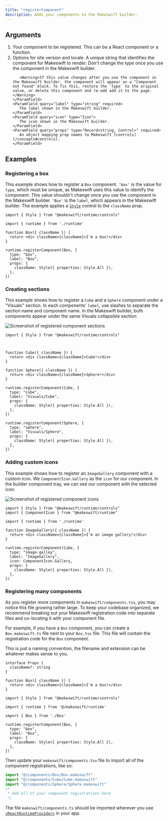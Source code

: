 ```yaml
---
title: "registerComponent"
description: Adds your components to the Makeswift builder.
---
```


## Arguments

1. <ParamField query="component" type="Component" required>
     Your component to be registered. This can be a React component or a function.
   </ParamField>
2. <ParamField query="options" type="object" required>
     Options for site version and locale.
     <Expandable>
       <ParamField query="type" type="string">
          A unique string that identifies the component for Makeswift to
          render. Don't change the type once you use the component in
          the Makeswift builder.

          <Warning>If this value changes after you use the component in the Makeswift builder, the component will appear as a "Component not found" block. To fix this, restore the `type` to the original value, or delete this component and re-add add it to the page.</Warning>
       </ParamField>
       <ParamField query="label" type="string" required>
          The label shown in the Makeswift builder.
       </ParamField>
       <ParamField query="icon" type="Icon">
          The icon shown in the Makeswift builder.
       </ParamField>
       <ParamField query="props" type="Record<string, Control>" required>
          An object mapping prop names to Makeswift [controls](/concepts#controls).
       </ParamField>
     </Expandable>
   </ParamField>

## Examples

### Registering a box

This example shows how to register a `Box` component. `'box'` is the value for `type`, which must
be unique, as Makeswift uses this value to identify the component. This value shouldn't change once you use the
component in the Makeswift builder. `'Box'` is the `label`, which appears in
the Makeswift builder. The example applies a [`Style`](/controls/style) control to the
`className` prop.

```tsx makeswift/components.tsx
import { Style } from "@makeswift/runtime/controls"

import { runtime } from './runtime'

function Box({ className }) {
  return <div className={className}>I'm a box!</div>
}

runtime.registerComponent(Box, {
  type: "box",
  label: "Box",
  props: {
    className: Style({ properties: Style.All }),
  },
})
```

### Creating sections

This example shows how to register a `Cube` and a `Sphere` component under a "Visuals" section. In each
components' `label`, use slashes to separate the section name and component name. In the Makeswift
builder, both components appear under the same Visuals collapsible section:

<Frame>
  <img
    src="/images/registered-component-sections.png"
    alt="Screenshot of registered component sections"
  />
</Frame>

```tsx makeswift/components.tsx
import { Style } from "@makeswift/runtime/controls"



function Cube({ className }) {
  return <div className={className}>Cube!</div>
}

function Sphere({ className }) {
  return <div className={className}>Sphere!</div>
}

runtime.registerComponent(Cube, {
  type: "cube",
  label: "Visuals/Cube",
  props: {
    className: Style({ properties: Style.All }),
  },
})

runtime.registerComponent(Sphere, {
  type: "sphere",
  label: "Visuals/Sphere",
  props: {
    className: Style({ properties: Style.All }),
  },
})
```

### Adding custom icons

This example shows how to register an `ImageGallery` component with a custom icon. We
`ComponentIcon.Gallery` as the `icon` for our component. In the builder
component tray, we can see our component with the selected icon.

<Frame>
  <img
    src="/images/register-custom-icon.png"
    alt="Screenshot of registered component icons"
  />
</Frame>

```tsx makeswift/components.tsx
import { Style } from "@makeswift/runtime/controls"
import { ComponentIcon } from "@makeswift/runtime"

import { runtime } from './runtime'

function ImageGallery({ className }) {
  return <div className={className}>I'm an image gallery!</div>
}

runtime.registerComponent(Cube, {
  type: "image-galley",
  label: "ImageGallery",
  icon: ComponentIcon.Gallery,
  props: {
    className: Style({ properties: Style.All }),
  },
})
```

### Registering many components

As you register more components in `makeswift/components.tsx`, you may notice this file growing rather large. To keep your codebase organized, we recommend breaking out your Makeswift registration code into separate files and co-locating it with your component file. 

For example, if you have a `Box` component, you can create a `Box.makeswift.ts` file next to your `Box.tsx` file. This file will contain the registration code for the `Box` component.

<Info>
  This is just a naming convention, the filename and extension can be whatever makes sense to you.
</Info>


<CodeGroup>

```tsx components/Box/Box.tsx
interface Props {
  className?: string
}

function Box({ className }) {
  return <div className={className}>I'm a box!</div>
}
```

```tsx components/Box/Box.makeswift.ts
import { Style } from "@makeswift/runtime/controls"

import { runtime } from '@/makeswift/runtime'

import { Box } from './Box'

runtime.registerComponent(Box, {
  type: "box",
  label: "Box",
  props: {
    className: Style({ properties: Style.All }),
  },
})
```

</CodeGroup>

Then update your `makeswift/components.tsx` file to import all of the component registrations, like so:

```ts makeswift/components.ts
import "@/components/Box/Box.makeswift"
import "@/components/Cube/Cube.makeswift"
import "@/components/Sphere/Sphere.makeswift"
/*
 * Add all of your component registrations here
 */
```

The file `makeswift/components.ts` should be imported wherever you use [`<ReactRuntimeProvider>`](/reference/components/react-runtime-provider) in your app.
